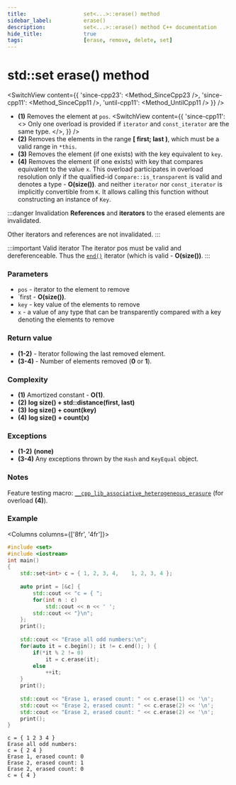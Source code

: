 ```yaml
---
title:					set<...>::erase() method
sidebar_label:			erase()
description:			set<...>::erase() method C++ documentation
hide_title:				true
tags:					[erase, remove, delete, set]
---
```



<!----------------- Codes ---------------------->

<!-- erase() -->

# std::set erase() method

<SwitchView content={{
    'since-cpp23': <Method_SinceCpp23 />,
    'since-cpp11': <Method_SinceCpp11 />,
    'until-cpp11': <Method_UntilCpp11 />
    }} />

 - **(1)** Removes the element at `pos`.
    <SwitchView content={{
        'since-cpp11': <>
            Only one overload is provided if <code>iterator</code> and <code>const_iterator</code> are the same type.
        </>,
        }} />
 - **(2)** Removes the elements in the range **[ first; last )**, which must be a valid range in `*this`.
 - **(3)** Removes the element (if one exists) with the key equivalent to `key`.
 - **(4)** Removes the element (if one exists) with key that compares equivalent to the value `x`. 
    This overload participates in overload resolution only if the qualified-id `Compare::is_transparent` is valid and denotes a type - **O(size())**.
    and neither `iterator` nor `const_iterator` is implicitly convertible from `K`. It allows calling this function without constructing an instance of `Key`.

:::danger Invalidation
**References** and **iterators** to the erased elements are invalidated.

Other iterators and references are not invalidated.
:::

:::important Valid iterator
The iterator pos must be valid and dereferenceable. Thus the [`end()`](/docs/std/containers/set/erase) iterator (which is valid - **O(size())**.
:::

### Parameters

 - `pos` - iterator to the element to remove
 - `first - **O(size())**.
 - `key` - key value of the elements to remove
 - `x` - a value of any type that can be transparently compared with a key denoting the elements to remove

### Return value

 - **(1-2)** - Iterator following the last removed element.
 - **(3-4)** - Number of elements removed (**0** or **1**).

### Complexity

 - **(1)** Amortized constant - **O(1)**.
 - **(2)** **log size() + std::distance(first, last)**
 - **(3)** **log size() + count(key)**
 - **(4)** **log size() + count(x)**

### Exceptions

 - **(1-2)** **(none)**
 - **(3-4)** Any exceptions thrown by the `Hash` and `KeyEqual` object.

### Notes

Feature testing macro: [`__cpp_lib_associative_heterogeneous_erasure`](#) (for overload **(4)**).

### Example

<Columns columns={['8fr', '4fr']}>
<div>

```cpp title='Main.cpp' showLineNumbers
#include <set>
#include <iostream>
int main()
{
    std::set<int> c = { 1, 2, 3, 4,    1, 2, 3, 4 };
 
    auto print = [&c] {
        std::cout << "c = { ";
        for(int n : c)
            std::cout << n << ' ';
        std::cout << "}\n";
    };
    print();
 
    std::cout << "Erase all odd numbers:\n";
    for(auto it = c.begin(); it != c.end(); ) {
        if(*it % 2 != 0)
            it = c.erase(it);
        else
            ++it;
    }
    print();
 
    std::cout << "Erase 1, erased count: " << c.erase(1) << '\n';
    std::cout << "Erase 2, erased count: " << c.erase(2) << '\n';
    std::cout << "Erase 2, erased count: " << c.erase(2) << '\n';
    print();
}
```

</div>
<div>

```plaintext title="Possible output"
c = { 1 2 3 4 }
Erase all odd numbers:
c = { 2 4 }
Erase 1, erased count: 0
Erase 2, erased count: 1
Erase 2, erased count: 0
c = { 4 }
```

</div>
</Columns>
